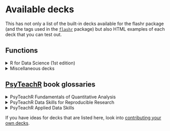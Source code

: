 # Available decks

This has not only a list of the built-in decks available for the flashr package (and the tags used in the [`flashr`](https://jeffreyrstevens.github.io/flashr/) package) but also HTML examples of each deck that you can test out.

## Functions

<details>

<summary>R for Data Science (1st edition)</summary>

-   <a href = "decks/r4ds1.html" target="_blank">Ch. 1 Introduction</a>: `r4ds1`
-   <a href = "decks/r4ds3.html" target="_blank">Ch. 3 Data visualization</a>: `r4ds3`
-   <a href = "decks/r4ds5.html" target="_blank">Ch. 5 Data transformation</a>: `r4ds5`
-   <a href = "decks/r4ds7.html" target="_blank">Ch. 7 Exploratory data analysis</a>: `r4ds7`
-   <a href = "decks/r4ds8.html" target="_blank">Ch. 8 Workflow: projects</a>: `r4ds8`
-   <a href = "decks/r4ds10.html" target="_blank">Ch. 10 Tibbles</a>: `r4ds10`
-   <a href = "decks/r4ds11.html" target="_blank">Ch. 11 Data import</a>: `r4ds11`
-   <a href = "decks/r4ds12.html" target="_blank">Ch. 12 Tidy data</a>: `r4ds12`
-   <a href = "decks/r4ds13.html" target="_blank">Ch. 13 Relational data</a>: `r4ds13`
-   <a href = "decks/r4ds14.html" target="_blank">Ch. 14 Strings</a>: `r4ds14`
-   <a href = "decks/r4ds15.html" target="_blank">Ch. 15 Factors</a>: `r4ds15`
-   <a href = "decks/r4ds16.html" target="_blank">Ch. 16 Dates and times</a>: `r4ds16`
-   <a href = "decks/r4ds18.html" target="_blank">Ch. 18 Pipes</a>: `r4ds18`
-   <a href = "decks/r4ds20.html" target="_blank">Ch. 20 Vectors</a>: `r4ds20`
-   <a href = "decks/r4ds21.html" target="_blank">Ch. 21 Iteration</a>: `r4ds21`
-   <a href = "decks/r4ds23.html" target="_blank">Ch. 23 Model basics</a>: `r4ds23`
-   <a href = "decks/r4ds25.html" target="_blank">Ch. 25 Many models</a>: `r4ds25`
-   <a href = "decks/r4ds27.html" target="_blank">Ch. 27 R Markdown</a>: `r4ds27`
-   <a href = "decks/r4ds28.html" target="_blank">Ch. 28 Graphics for communication</a>: `r4ds28`
-   <a href = "decks/r4ds29.html" target="_blank">Ch. 29 R Markdown formats</a>: `r4ds29`
-   <a href = "decks/r4ds30.html" target="_blank">Ch. 30 R Markdown workflow</a>: `r4ds30`

</details>

<details>

<summary>Miscellaneous decks</summary>

-   <a href = "decks/data_types.html" target="_blank">Data types</a>: `data_types`
-   <a href = "decks/operators.html" target="_blank">Operators</a>: `operators`
-   <a href = "decks/vectors.html" target="_blank">Vectors</a>: `vectors`

</details>

## [PsyTeachR](https://psyteachr.github.io/) book glossaries

<details>

<summary>PsyTeachR Fundamentals of Quantitative Analysis</summary>

-   <a href = "decks/psyteachr_1.html" target="_blank">Ch. 1 Programming basics</a>: `psyteachr_fqa1`
-   <a href = "decks/psyteachr_fqa2.html" target="_blank">Ch. 2 Intro to R</a>: `psyteachr_fqa2`
-   <a href = "decks/psyteachr_fqa3.html" target="_blank">Ch. 3 Starting with data</a>: `psyteachr_fqa3`
-   <a href = "decks/psyteachr_fqa4.html" target="_blank">Ch. 4 Data wrangling 1</a>: `psyteachr_fqa4`
-   <a href = "decks/psyteachr_fqa5.html" target="_blank">Ch. 5 Data wrangling 2</a>: `psyteachr_fqa5`
-   <a href = "decks/psyteachr_fqa6.html" target="_blank">Ch. 6 Data wrangling 3</a>: `psyteachr_fqa6`
-   <a href = "decks/psyteachr_fqa7.html" target="_blank">Ch. 7 Intro to data visualisation</a>: `psyteachr_fqa7`
-   <a href = "decks/psyteachr_fqa8.html" target="_blank">Ch. 8 Probability</a>: `psyteachr_fqa8`
-   <a href = "decks/psyteachr_fqa9.html" target="_blank">Ch. 9 Correlations</a>: `psyteachr_fqa9`
-   <a href = "decks/psyteachr_fqa10.html" target="_blank">Ch. 10 t-tests</a>: `psyteachr_fqa10`
-   <a href = "decks/psyteachr_fqa11.html" target="_blank">Ch. 11 Power and effect sizes</a>: `psyteachr_fqa11`
-   <a href = "decks/psyteachr_fqa12.html" target="_blank">Ch. 12 Screening data</a>: `psyteachr_fqa12`
-   <a href = "decks/psyteachr_fqa13.html" target="_blank">Ch. 13 Visualisation</a>: `psyteachr_fqa13`
-   <a href = "decks/psyteachr_fqa14.html" target="_blank">Ch. 14 One-way ANOVA</a>: `psyteachr_fqa14`
-   <a href = "decks/psyteachr_fqa15.html" target="_blank">Ch. 15 Factorial ANOVA</a>: `psyteachr_fqa15`
-   <a href = "decks/psyteachr_fqa16.html" target="_blank">Ch. 16 Regression</a>: `psyteachr_fqa16`
-   <a href = "decks/psyteachr_fqa17.html" target="_blank">Ch. 17 Multiple regression</a>: `psyteachr_fqa17`

</details>

<details>

<summary>PsyTeachR Data Skills for Reproducible Research</summary>

-   <a href = "decks/psyteachr_dsrr1.html" target="_blank">Ch. 1 Getting started: `psyteachr_dsrr1`
-   <a href = "decks/psyteachr_dsrr2.html" target="_blank">Ch. 2 Reproducible workflows</a>: `psyteachr_dsrr2`
-   <a href = "decks/psyteachr_dsrr3.html" target="_blank">Ch. 3 Data visualisation</a>: `psyteachr_dsrr3`
-   <a href = "decks/psyteachr_dsrr4.html" target="_blank">Ch. 4 Working with data</a>: `psyteachr_dsrr4`
-   <a href = "decks/psyteachr_dsrr5.html" target="_blank">Ch. 5 Data relations</a>: `psyteachr_dsrr5`
-   <a href = "decks/psyteachr_dsrr6.html" target="_blank">Ch. 6 Tidy data</a>: `psyteachr_dsrr6`
-   <a href = "decks/psyteachr_dsrr7.html" target="_blank">Ch. 7 Data wrangling</a>: `psyteachr_dsrr7`
-   <a href = "decks/psyteachr_dsrr8.html" target="_blank">Ch. 8 Introduction to GLM</a>: `psyteachr_dsrr8`
-   <a href = "decks/psyteachr_dsrr9.html" target="_blank">Ch. 9 Iteration & functions</a>: `psyteachr_dsrr9`
-   <a href = "decks/psyteachr_dsrr10.html" target="_blank">Ch. 10 Probability & simulation</a>: `psyteachr_dsrr10`

</details>

<details>

<summary>PsyTeachR Applied Data Skills</summary>

-   <a href = "decks/psyteachr_ads1.html" target="_blank">Ch. 1 Intro to R and RStudio</a>: `psyteachr_ads1`
-   <a href = "decks/psyteachr_ads2.html" target="_blank">Ch. 2 Reports with R Markdown</a>: `psyteachr_ads2`
-   <a href = "decks/psyteachr_ads3.html" target="_blank">Ch. 3 Data visualisation</a>: `psyteachr_ads3`
-   <a href = "decks/psyteachr_ads4.html" target="_blank">Ch. 4 Data import</a>: `psyteachr_ads4`
-   <a href = "decks/psyteachr_ads5.html" target="_blank">Ch. 5 Data summaries</a>: `psyteachr_ads5`
-   <a href = "decks/psyteachr_ads6.html" target="_blank">Ch. 6 Practice report</a>: `psyteachr_ads6`
-   <a href = "decks/psyteachr_ads7.html" target="_blank">Ch. 7 Data relations</a>: `psyteachr_ads7`
-   <a href = "decks/psyteachr_ads8.html" target="_blank">Ch. 8 Data tidying</a>: `psyteachr_ads8`
-   <a href = "decks/psyteachr_ads9.html" target="_blank">Ch. 9 Data wrangling</a>: `psyteachr_ads9`
-   <a href = "decks/psyteachr_ads10.html" target="_blank">Ch. 10 Customising visualisations & reports</a>: `psyteachr_ads10`

</details>

If you have ideas for decks that are listed here, look into [contributing your own decks](contribute.html).
